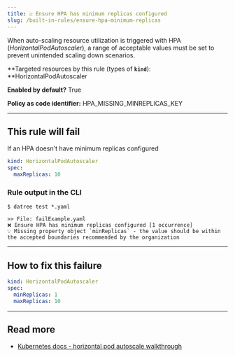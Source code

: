 ```yaml
---
title: ☑️ Ensure HPA has minimum replicas configured
slug: /built-in-rules/ensure-hpa-minimum-replicas
---
```


When auto-scaling resource utilization is triggered with HPA (_HorizontalPodAutoscaler_), a range of acceptable values must be set to prevent unintended scaling down scenarios.

**Targeted resources by this rule (types of **`kind`**): **HorizontalPodAutoscaler

**Enabled by default?** True

**Policy as code identifier:** HPA_MISSING_MINREPLICAS_KEY

---

## This rule will fail

If an HPA doesn't have minimum replicas configured

```yaml
kind: HorizontalPodAutoscaler
spec:
  maxReplicas: 10
```

### Rule output in the CLI

```terminal
$ datree test *.yaml

>> File: failExample.yaml
❌ Ensure HPA has minimum replicas configured [1 occurrence]
💡 Missing property object `minReplicas` - the value should be within the accepted boundaries recommended by the organization
```

---

## How to fix this failure

```yaml
kind: HorizontalPodAutoscaler
spec:
  minReplicas: 1
  maxReplicas: 10
```

---

## Read more

- [Kubernetes docs - horizontal pod autoscale walkthrough](https://kubernetes.io/docs/tasks/run-application/horizontal-pod-autoscale-walkthrough/)[](https://kubernetes.io/docs/tasks/run-application/horizontal-pod-autoscale-walkthrough/)
